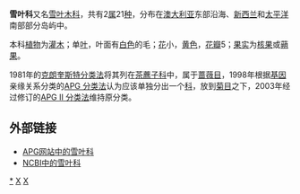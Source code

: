 {{Automatic taxobox
| taxon = Argophyllaceae
| image = Corokia virgata.jpg
| image_caption = ''[[Corokia_virgata|Corokia virgata]]''
| authority = [[Armen_Takhtajan|Takht.]], 1987
| subdivision_ranks = [[属|属]]
| subdivision = 
*''[[Argophyllum|Argophyllum]]''
*''[[Corokia|Corokia]]''
}}

'''雪叶科'''又名[[雪叶木科|雪叶木科]]，共有2[[属|属]]21[[种|种]]，分布在[[澳大利亚|澳大利亚]]东部沿海、[[新西兰|新西兰]]和[[太平洋|太平洋]]南部部分岛屿中。

本科[[植物|植物]]为[[灌木|灌木]]；单[[叶|叶]]，叶面有[[白色|白色]]的毛；[[花|花]]小，[[黄色|黄色]]，[[花瓣|花瓣]]5；[[果实|果实]]为[[核果|核果]]或[[蒴果|蒴果]]。

1981年的[[克朗奎斯特分类法|克朗奎斯特分类法]]将其列在[[茶藨子科|茶藨子科]]中，属于[[蔷薇目|蔷薇目]]，1998年根据[[基因|基因]]亲缘关系分类的[[APG_分类法|APG 分类法]]认为应该单独分出一个[[科|科]]，放到[[菊目|菊目]]之下，2003年经过修订的[[APG_II_分类法|APG II 分类法]]维持原分类。

== 外部链接 ==
* [http://www.mobot.org/MOBOT/Research/APWeb/orders/Asteralesweb.htm#Argophyllaceae APG网站中的雪叶科]
* [http://www.ncbi.nlm.nih.gov/Taxonomy/Browser/wwwtax.cgi?lin=s&p=has_linkout&id=57707 NCBI中的雪叶科]
{{Taxonbar|from=Q132235}}

[[Category:雪叶科|*]]
[[Category:植物科名|X]]
[[Category:菊目|X]]